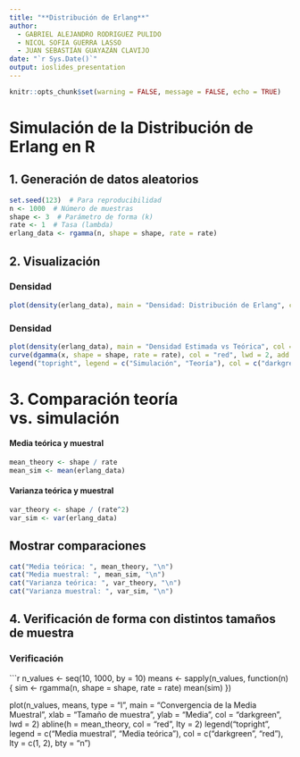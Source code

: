 ```yaml
---
title: "**Distribución de Erlang**"
author: 
  - GABRIEL ALEJANDRO RODRIGUEZ PULIDO  
  - NICOL SOFIA GUERRA LASSO  
  - JUAN SEBASTIÁN GUAYAZÁN CLAVIJO
date: "`r Sys.Date()`"
output: ioslides_presentation
---
```


```r
knitr::opts_chunk$set(warning = FALSE, message = FALSE, echo = TRUE)
```

# Simulación de la Distribución de Erlang en R


## 1. Generación de datos aleatorios
```r
set.seed(123)  # Para reproducibilidad
n <- 1000  # Número de muestras
shape <- 3  # Parámetro de forma (k)
rate <- 1  # Tasa (lambda)
erlang_data <- rgamma(n, shape = shape, rate = rate)
```

## 2. Visualización

### Densidad
```r
plot(density(erlang_data), main = "Densidad: Distribución de Erlang", col = "darkblue", lwd = 2)
```

### Densidad
```r
plot(density(erlang_data), main = "Densidad Estimada vs Teórica", col = "darkgreen", lwd = 2)
curve(dgamma(x, shape = shape, rate = rate), col = "red", lwd = 2, add = TRUE)
legend("topright", legend = c("Simulación", "Teoría"), col = c("darkgreen", "red"), lty = 1)
```

# 3. Comparación teoría vs. simulación

#### Media teórica y muestral
```r
mean_theory <- shape / rate
mean_sim <- mean(erlang_data)
```

#### Varianza teórica y muestral
```r
var_theory <- shape / (rate^2)
var_sim <- var(erlang_data)
```

## Mostrar comparaciones
```r
cat("Media teórica: ", mean_theory, "\n")
cat("Media muestral: ", mean_sim, "\n")
cat("Varianza teórica: ", var_theory, "\n")
cat("Varianza muestral: ", var_sim, "\n")
```

## 4. Verificación de forma con distintos tamaños de muestra

### Verificación
```r
n_values <- seq(10, 1000, by = 10)
means <- sapply(n_values, function(n) {
  sim <- rgamma(n, shape = shape, rate = rate)
  mean(sim)
})

plot(n_values, means, type = "l", main = "Convergencia de la Media Muestral", xlab = "Tamaño de muestra", ylab = "Media", col = "darkgreen", lwd = 2)
abline(h = mean_theory, col = "red", lty = 2)
legend("topright", legend = c("Media muestral", "Media teórica"), col = c("darkgreen", "red"), lty = c(1, 2), bty = "n")
